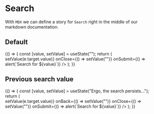 

<Meta title="Design system|Search" component={Search} />

# Search

With `MDX` we can define a story for `Search` right in the middle of our markdown documentation.

## Default

<Story name="default">
  {() => {
    const [value, setValue] = useState("");
    return (
      <Search
        value={value}
        previousSearchValue=""
        onChange={e => setValue(e.target.value)}
        onClose={() => setValue("")}
        onSubmit={() => alert(`Search for ${value}`)}
      />
    );
  }}
</Story>

## Previous search value

<Story name="previous search value">
  {() => {
    const [value, setValue] = useState("Ergo, the search persists...");
    return (
      <Search
        value={value}
        previousSearchValue="Ergo, the search persists..."
        onChange={e => setValue(e.target.value)}
        onBack={() => setValue("")}
        onClose={() => setValue("")}
        onSubmit={() => alert(`Search for ${value}`)}
      />
    );
  }}
</Story>
